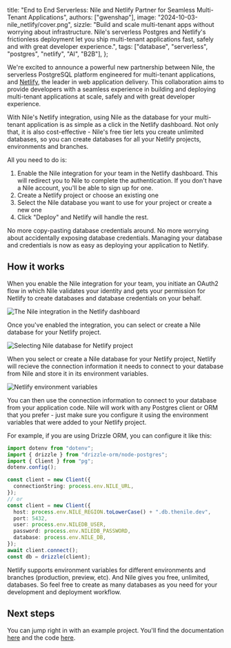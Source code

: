   title: "End to End Serverless: Nile and Netlify Partner for Seamless Multi-Tenant Applications",
  authors: ["gwenshap"],
  image: "2024-10-03-nile_netlify/cover.png",
  sizzle:
    "Build and scale multi-tenant apps without worrying about infrastructure. Nile's serverless Postgres and Netlify's frictionless deployment let you ship multi-tenant applications fast, safely and with great developer experience.",
  tags: ["database", "serverless", "postgres", "netlify", "AI", "B2B"],
};

We're excited to announce a powerful new partnership between Nile, the serverless PostgreSQL platform engineered for multi-tenant applications, 
and [Netlify](https://www.netlify.com/), the leader in web application delivery. This collaboration aims to provide developers with a seamless experience in 
building and deploying multi-tenant applications at scale, safely and with great developer experience.

With Nile's Netlify integration, using Nile as the database for your multi-tenant application is as simple as a click in the Netlify dashboard. Not only that,
it is also cost-effective - Nile's free tier lets you create unlimited databases, so you can create databases for all your Netlify projects, environments and branches.

All you need to do is:

1. Enable the Nile integration for your team in the Netlify dashboard. This will redirect you to Nile to complete the authentication. 
If you don't have a Nile account, you'll be able to sign up for one.
2. Create a Netlify project or choose an existing one
3. Select the Nile database you want to use for your project or create a new one
4. Click "Deploy" and Netlify will handle the rest.

No more copy-pasting database credentials around. 
No more worrying about accidentally exposing database credentials.
Managing your database and credentials is now as easy as deploying your application to Netlify.

## How it works

When you enable the Nile integration for your team, you initiate an OAuth2 flow in which Nile validates your identity and gets your permission for Netlify to 
create databases and database credentials on your behalf. 

![The Nile integration in the Netlify dashboard](/blog/2024-10-03-nile_netlify/integration_dashboard.png) 

Once you've enabled the integration, you can select or create a Nile database for your Netlify project. 

![Selecting Nile database for Netlify project](/blog/2024-10-03-nile_netlify/project_settings.png) 

When you select or create a Nile database for your Netlify project, Netlify will recieve the connection information it needs to connect to your database from 
Nile and store it in its environment variables. 

![Netlify environment variables](/blog/2024-10-03-nile_netlify/environment_variables.png) 

You can then use the connection information to connect to your database from your application code. Nile will work with any Postgres client or ORM that 
you prefer - just make sure you configure it using the environment variables that were added to your Netlify project.

For example, if you are using Drizzle ORM, you can configure it like this:

```typescript
import dotenv from "dotenv";
import { drizzle } from "drizzle-orm/node-postgres";
import { Client } from "pg";
dotenv.config();

const client = new Client({
  connectionString: process.env.NILE_URL,
});
// or
const client = new Client({
  host: process.env.NILE_REGION.toLowerCase() + ".db.thenile.dev",
  port: 5432,
  user: process.env.NILEDB_USER,
  password: process.env.NILEDB_PASSWORD,
  database: process.env.NILE_DB,
});
await client.connect();
const db = drizzle(client);
```

Netlify supports environment variables for different environments and branches (production, preview, etc). And Nile gives you free, unlimited, databases. 
So feel free to create as many databases as you need for your development and deployment workflow.

## Next steps

You can jump right in with an example project. You'll find the documentation [here](https://www.thenile.dev/docs/partners/netlify) 
and the code [here](https://github.com/niledatabase/niledatabase/tree/main/examples/integrations/netlify).

